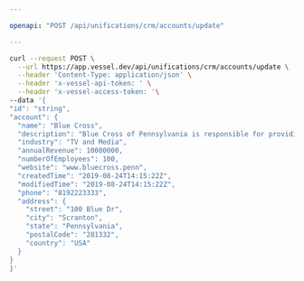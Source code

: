 ```yaml
---

openapi: "POST /api/unifications/crm/accounts/update"

---
```


  <RequestExample>
  
  ```bash Request
  curl --request POST \
    --url https://app.vessel.dev/api/unifications/crm/accounts/update \
    --header 'Content-Type: application/json' \
    --header 'x-vessel-api-token: ' \
    --header 'x-vessel-access-token: '\ 
  --data '{
  "id": "string",
  "account": {
    "name": "Blue Cross",
    "description": "Blue Cross of Pennsylvania is responsible for providing services to the good people of Scranton",
    "industry": "TV and Media",
    "annualRevenue": 10000000,
    "numberOfEmployees": 100,
    "website": "www.bluecross.penn",
    "createdTime": "2019-08-24T14:15:22Z",
    "modifiedTime": "2019-08-24T14:15:22Z",
    "phone": "8192223333",
    "address": {
      "street": "100 Blue Dr",
      "city": "Scranton",
      "state": "Pennsylvania",
      "postalCode": "281332",
      "country": "USA"
    }
  }
}'
  ```
  
  </RequestExample>
  
  

